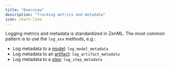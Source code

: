 ```yaml
---
title: "Overview"
description: "Tracking metrics and metadata"
icon: chart-line
---
```


Logging metrics and metadata is standardized in ZenML. The most common pattern is to use the `log_xxx` methods, e.g.:

* Log metadata to a [model](/versions/0.66.0/how-to/track-metrics-metadata/attach-metadata-to-a-model): `log_model_metadata`
* Log metadata to an [artifact](/versions/0.66.0/how-to/track-metrics-metadata/attach-metadata-to-an-artifact): `log_artifact_metadata`
* Log metadata to a [step](/versions/0.66.0/how-to/track-metrics-metadata/attach-metadata-to-steps): `log_step_metadata`

